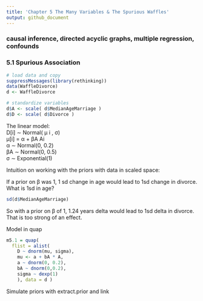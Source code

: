 ```yaml
---
title: 'Chapter 5 The Many Variables & The Spurious Waffles'
output: github_document
---
```


<!--   output: -->
<!--   html_document: -->
<!--     df_print: paged -->

<!-- editor_options: -->
<!--   chunk_output_type: inline -->

### causal inference, directed acyclic graphs, multiple regression, confounds  

### 5.1 Spurious Association  

```r
# load data and copy 
suppressMessages(library(rethinking)) 
data(WaffleDivorce) 
d <- WaffleDivorce

# standardize variables
d$A <- scale( d$MedianAgeMarriage ) 
d$D <- scale( d$Divorce )


```

The linear model:  
D[i] ∼ Normal( µ i , σ)  
µ[i] = α + βA Ai  
α ∼ Normal(0, 0.2)  
βA ∼ Normal(0, 0.5)  
σ ∼ Exponential(1)  

Intuition on working with the priors with data in scaled space: 

If a prior on β was 1, 1 sd change in age would lead to 1sd change in divorce. What is 1sd in age? 
```r
sd(d$MedianAgeMarriage)
```

So with a prior on β of 1, 1.24 years delta would lead to 1sd delta in divorce. That is too strong of an effect. 

Model in quap 
```r
m5.1 = quap(
  flist = alist(
    D ~ dnorm(mu, sigma),
    mu <- a + bA * A, 
    a ~ dnorm(0, 0.2),
    bA ~ dnorm(0,0.2), 
    sigma ~ dexp(1)
    ), data = d )

```

Simulate priors with extract.prior and link 

```r

```








